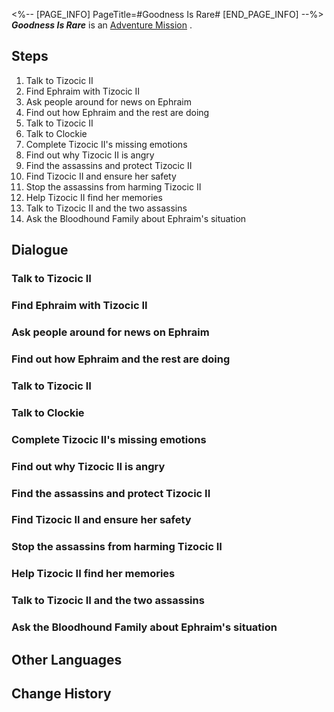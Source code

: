 <%-- [PAGE_INFO]
PageTitle=#Goodness Is Rare#
[END_PAGE_INFO] --%>
{{Stub|Dialogue, characters, and location(s)}}
{{Mission Infobox
|id            = 2030201
|title         = 
|image         = Mission Goodness Is Rare.png
|type          = Adventure
|event_name    = 
|chapter       = 
|requirements  = [[Trailblaze Mission]] ''[[Whodunit]]'' completed
|summary       = Tizocic II has no choice but to wake up from the dream, confronting her own sins and punishment.<br />It seems that even within the Dreamscape, there comes a day when one must inevitably wake up.
|characters    = <!--characters that appear in this mission-->
|startLocation = <!--location as it intially appears on the mission screen-->
|world         = <!--i.e. Penacony-->
|area          = <!--i.e. A Child's Dream-->
|prev          = 
|next          = 
|exp           = 350
|credits       = 80000
|stellarJade   = 
|other         = {{Card List|Traveler's Guide*5; Refined Aether*5; Lost Crystal*5; Clock Credits*360|delim=;}}
}}
'''''Goodness Is Rare''''' is an [[Adventure Mission]]<!--in [world]-->.

==Steps==
# Talk to Tizocic II
# Find Ephraim with Tizocic II
# Ask people around for news on Ephraim
# Find out how Ephraim and the rest are doing
# Talk to Tizocic II
# Talk to Clockie
# Complete Tizocic II's missing emotions
# Find out why Tizocic II is angry
# Find the assassins and protect Tizocic II
# Find Tizocic II and ensure her safety
# Stop the assassins from harming Tizocic II
# Help Tizocic II find her memories
# Talk to Tizocic II and the two assassins
# Ask the Bloodhound Family about Ephraim's situation

<!--
==Gameplay Notes==

--><!--
==Trial Character==

-->
==Dialogue==
{{Stub Dialogue}}
===Talk to Tizocic II===
{{Mission Description|type=adventure|location=<!--to be added-->|You meet a strange but kindhearted person. She is considerate, warmhearted, and helpful &mdash; you don't know why she calls herself "Emperor of Penacony." What's more puzzling is the people of Penacony recognize her as the Emperor.<br />Follow your Emperor, and join her in helping other Dreamchasers.}}
{{Dialogue Start}}
:{{tx}}
{{Dialogue End}}

===Find Ephraim with Tizocic II===
{{Mission Description|type=adventure|location=<!--to be added-->|update|Music producer Ephraim seems to have overindulged himself in his dreams, and forgotten that he is here on official business. Find him quickly, before Ephraim and his partners' hard work go up in smoke.}}
{{Dialogue Start}}
:{{tx}}
{{Dialogue End}}

===Ask people around for news on Ephraim===
{{Mission Description|type=adventure|location=<!--to be added-->|update|Music producer Ephraim seems to have overindulged himself in his dreams, and forgotten that he is here on official business. Find him quickly, before Ephraim and his partners' hard work go up in smoke.}}
{{Dialogue Start}}
:{{tx}}
{{Dialogue End}}

===Find out how Ephraim and the rest are doing===
{{Mission Description|type=adventure|location=<!--to be added-->|update|The Emperor and you have finally rescued Ephraim. Go find out how they are doing.}}
{{Dialogue Start}}
:{{tx}}
{{Dialogue End}}

===Talk to Tizocic II===
{{Mission Description|type=adventure|location=<!--to be added-->|update|The work of helping others has come to an end. Talk to the Emperor to get to know her a little better.}}
{{Dialogue Start}}
:{{tx}}
{{Dialogue End}}

===Talk to Clockie===
{{Mission Description|type=adventure|location=<!--to be added-->|update|What's going on? Why is Clockie here again? Is there more to this story than meets the eye?}}
{{Dialogue Start}}
:{{tx}}
{{Dialogue End}}

===Complete Tizocic II's missing emotions===
{{Mission Description|type=adventure|location=<!--to be added-->|update|What's going on? Why is Clockie here again? Is there more to this story than meets the eye?<br />Complete Her Majesty's missing emotions and find out what's going on.}}
{{Dialogue Start}}
:{{tx}}
{{Dialogue End}}

===Find out why Tizocic II is angry===
{{Mission Description|type=adventure|location=<!--to be added-->|update|What's going on? Why is Clockie here again? Is there more to this story than meets the eye?<br />What troubles did Her Majesty exactly encounter?}}
{{Dialogue Start}}
:{{tx}}
{{Dialogue End}}

===Find the assassins and protect Tizocic II===
{{Mission Description|type=adventure|location=<!--to be added-->|update|Assassins are after the Emperor! Unbelievable, who would do such a thing to such a kind soul?<br />Find the assassins quickly and protect Her Majesty.}}
{{Dialogue Start}}
:{{tx}}
{{Dialogue End}}

===Find Tizocic II and ensure her safety===
{{Mission Description|type=adventure|location=<!--to be added-->|update|Assassins are after the Emperor! Unbelievable, who would do such a thing to such a kind soul?<br />Find the assassins quickly and protect Her Majesty.}}
{{Dialogue Start}}
:{{tx}}
{{Dialogue End}}

===Stop the assassins from harming Tizocic II===
{{Mission Description|type=adventure|location=<!--to be added-->|update|Assassins are after the Emperor! Unbelievable, who would do such a thing to such a kind soul?<br />You will have to thoroughly interrogate these assassins and find out why they want to assassinate the Emperor!}}
{{Dialogue Start}}
:{{tx}}
{{Dialogue End}}

===Help Tizocic II find her memories===
{{Mission Description|type=adventure|location=<!--to be added-->|update|Why did Tizocic II seal the memories of her time as the Emperor? Were the memories so horrific that she never wanted to recall them?}}
{{Dialogue Start}}
:{{tx}}
{{Dialogue End}}

===Talk to Tizocic II and the two assassins===
{{Mission Description|type=adventure|location=<!--to be added-->|update|Tizocic II &mdash; once a tyrant, now a kind soul. Regardless of how history evaluates her life, you should say your goodbyes to her now.}}
{{Dialogue Start}}
:{{tx}}
{{Dialogue End}}

===Ask the Bloodhound Family about Ephraim's situation===
{{Mission Description|type=adventure|location=<!--to be added-->|update|Music producer Ephraim seems to have overindulged himself in his dreams, and forgotten that he is here on official business. Find him quickly, before Ephraim and his partners' hard work go up in smoke.}}
{{Dialogue Start}}
:{{tx}}
{{Dialogue End}}

==Other Languages==
{{Other Languages
|en   = Goodness Is Rare
|zhs  = 好人难寻
|zht  = 好人難尋
|ja   = 善人はなかなかいない
|ko   = 좋은 사람은 찾기 힘들다
|es   = La bondad es difícil de encontrar
|fr   = Rare est la bonté
|ru   = Хорошего человека не просто сыскать
|th   = คนดีหายาก
|vi   = Người Tốt Khó Tìm
|de   = Gute Menschen findet man selten
|id   = Orang Baik Itu Langka
|pt   = A Bondade É Rara
}}

==Change History==
{{Change History|2.0}}
